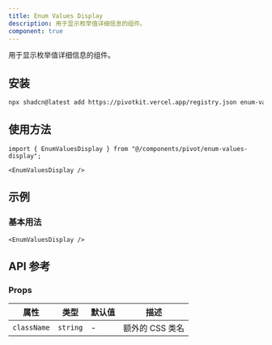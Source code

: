 ```yaml
---
title: Enum Values Display
description: 用于显示枚举值详细信息的组件。
component: true
---
```


用于显示枚举值详细信息的组件。

<ComponentPreview name="enum-values-display-demo" />

## 安装

```bash
npx shadcn@latest add https://pivotkit.vercel.app/registry.json enum-values-display
```

## 使用方法

```tsx
import { EnumValuesDisplay } from "@/components/pivot/enum-values-display";
```

```tsx
<EnumValuesDisplay />
```

## 示例

### 基本用法

```tsx
<EnumValuesDisplay />
```

## API 参考

### Props

| 属性        | 类型     | 默认值 | 描述            |
| ----------- | -------- | ------ | --------------- |
| `className` | `string` | -      | 额外的 CSS 类名 |
